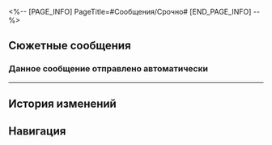 <%-- [PAGE_INFO]
PageTitle=#Сообщения/Срочно#
[END_PAGE_INFO] --%>
{{Сообщение Инфобокс
|id          = 194
|Изображение = НИП Срочно Иконка.png
|Тип         = Группа
|Персонажи   = [[Гиацина]]; [[Дань Хэн]]; [[Первопроходец]]; [[Швея]]
|Фракция     = Амфореус
}}

==Сюжетные сообщения==
===Данное сообщение отправлено автоматически===
{{Сообщения
|условие_получения = 
|текст =
:{{Диалог|Предупреждение}} Данное сообщение отправлено автоматически
:'''Швея:''' Объявление: в связи с непредвиденными обстоятельствами работа Всесветной сети приостановлена.
:'''Швея:''' Просим всех оставаться дома и сохранять спокойствие.
:{Выбор} Что случилось?
::'''(Первопроходец):''' Что случилось?
:{Выбор} ???
::'''(Первопроходец):''' ???
:{{Диалог|Предупреждение}} Ошибка отправки сообщения.
:{{Диалог|Предупреждение}} Вы в настоящее время недоступны. Попробуйте позднее.
:{{Диалог|Предупреждение}} &mdash;&mdash; Загружен протокол белого списка &mdash;&mdash;
:'''Швея:''' Активированы локальные золотые нити. Только для экстренной связи.
:'''Швея:''' Госпожа Золотой Ткач скончалась. Немедленно возвращайтесь в священный город.
:'''Гиацина:''' Я понимаю, что в это сложно поверить, но...
:'''Гиацина:''' Возвращайтесь поскорее.
:'''Дань Хэн:''' Скоро буду.
}}
----

==История изменений==
{{История изменений|3.5}}

==Навигация==
{{Сообщения Навбокс}}